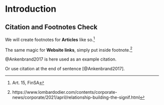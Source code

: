 # Introduction


## Citation and Footnotes Check
We will create footnotes for **Articles** like so.^[Art. 15, FinSA]

The same magic for **Website links**, simply put inside footnote.^[https://www.lombardodier.com/contents/corporate-news/corporate/2021/april/relationship-building-the-signif.html] 

@Ankenbrand2017 is here used as an example citation.

Or use citation at the end of sentence [@Ankenbrand2017].





